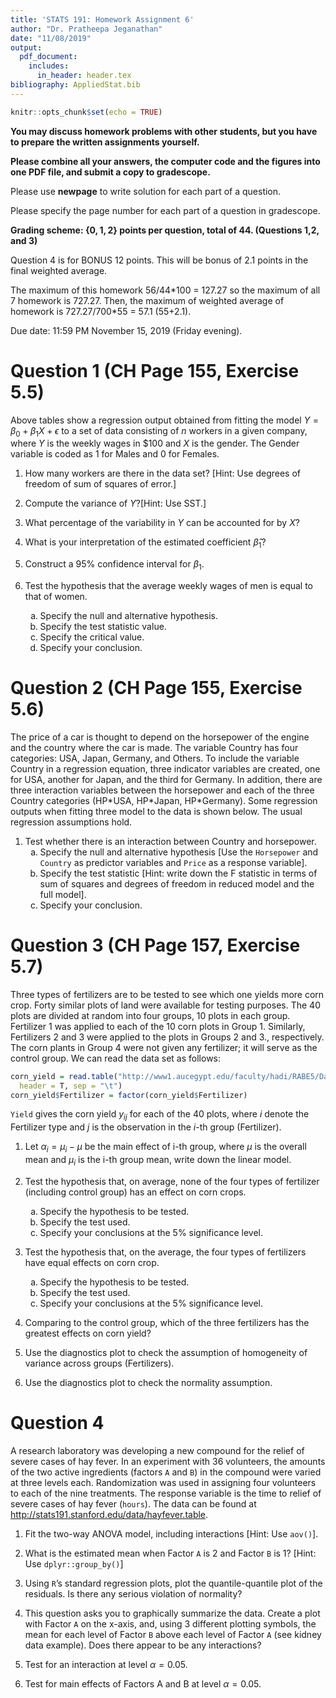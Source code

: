```yaml
---
title: 'STATS 191: Homework Assignment 6'
author: "Dr. Pratheepa Jeganathan"
date: "11/08/2019"
output: 
  pdf_document:
    includes:
      in_header: header.tex
bibliography: AppliedStat.bib
---
```


```r
knitr::opts_chunk$set(echo = TRUE)
```


**You may discuss homework problems with other students, but you have to prepare the written assignments yourself.**

**Please combine all your answers, the computer code and the figures into one PDF file, and submit a copy to gradescope.**

\rc Please use **newpage** to write solution for each part of a question.\bc

\rc Please specify the page number for each part of a question in gradescope. \bc

**Grading scheme: $\left\lbrace 0, 1, 2\right\rbrace$ points per question, total of 44. (Questions 1,2, and 3)**

\blc Question 4 is for BONUS 12 points. This will be bonus of 2.1 points in the final weighted average.\bc 

\blc The maximum of this homework 56/44\*100 = 127.27 so the maximum of all 7 homework is 727.27. Then, the maximum of weighted average of homework is 727.27/700\*55 = 57.1 (55+2.1). \bc


\rc Due date: 11:59 PM November 15, 2019 (Friday evening).\bc

# Question 1 (**CH** Page 155, Exercise 5.5)

\begin{tabular}{|l|l|l|l|l|}
\hline
\multicolumn{5}{|c|}{ANOVA Table}\\
\hline
Source & Sum of Squares & df & Mean Square & F-test \\
\hline
Regression & 98.8313 & 1 & 98.8313 & 14.02 \\
Residual & 338.449 & 48 & 7.05101 & \\
\hline
\end{tabular}

\begin{tabular}{|l|l|l|l|l|}
\hline
\multicolumn{5}{|c|}{Coefficient Table}\\
\hline
Variable & Coefficient & s.e & t-Test & p-value \\
\hline
Intercept &15.58 & 0.54 & 28.8 & $<0.0001$ \\
X & -2.81 & 0.75 & -3.74 & 0.0005\\
\hline
\end{tabular}

Above tables show a regression output obtained from fitting the model $Y = \beta_{0}+\beta_{1}X + \epsilon$ to a set of data consisting of $n$ workers in a given company, where $Y$ is the weekly wages in \$100 and $X$ is the gender. The Gender variable is coded as 1 for Males and 0 for Females.

(1) How many workers are there in the data set? [Hint: Use degrees of freedom of sum of squares of error.]


(2) Compute the variance of $Y$?[Hint: Use SST.]


(3) What percentage of the variability in $Y$ can be accounted for by $X$?

(4) What is your interpretation of the estimated coefficient $\hat{\beta}_{1}$?

(5) Construct a 95\% confidence interval for $\beta_{1}$.

(6) Test the hypothesis that the average weekly wages of men is equal to that of women. 
    (a) Specify the null and alternative hypothesis.
    (b) Specify the test statistic value.
    (c) Specify the critical value.
    (d) Specify your conclusion.
    

# Question 2 (**CH** Page 155, Exercise 5.6)
The price of a car is thought to depend on the horsepower of the engine and the country where the car is made. The variable Country has four categories: USA, Japan, Germany, and Others. To include the variable Country in a regression equation, three indicator variables are created, one for USA, another for Japan, and the third for Germany. In addition, there are three interaction variables between the horsepower and each of the three Country categories (HP\*USA, HP\*Japan, HP\*Germany). Some regression outputs when fitting three model to the data is shown below. The usual regression assumptions hold.
    
\begin{tabular}{|l|l|l|l|l|}
\hline
\multicolumn{5}{c}{Model 1}\\
\hline 
Source & Sum of Squares & df & Mean Square & F-test \\
\hline
Regression & 4604.7 & 1 & 4604.7 & 253\\
Residual & 1604.44 & 88 & 18.2323 & \\
\hline
\vspace{.1in}\\
\hline
Variable & Coefficient & s.e. & t-test & p-value\\
\hline
Intercept & -6.107 & 1.487 & -4.11 & 0.0001 \\
Horsepower & 0.169 & 0.011 & 15.9 & 0.0001 \\
\hline
\end{tabular}

\vspace{.15in}

\begin{tabular}{|l|l|l|l|l|}
\hline
\multicolumn{5}{c}{Model 2}\\
\hline 
Source & Sum of Squares & df & Mean Square & F-test \\
\hline
Regression & 4818.84 & 4 & 1204.71 & 73.7\\
Residual & 1390.31 & 85 & 16.3566 & \\
\hline
\vspace{.1in}\\
\hline
Variable & Coefficient & s.e. & t-test & p-value\\
\hline
Intercept & -4.117 & 1.582 & -2.6 & 0.0109 \\
Horsepower & 0.174 & 0.011 & 16.6 & 0.0001 \\
USA & -3.162 & 1.351 & -2.34 & 0.0216 \\
Japan & -3.818 & 1.357 & -2.81 & 0.0061 \\
Germany & 0.311 & 1.871 & 0.166 & 0.8682\\
\hline
\end{tabular}

\vspace{.15in}

\begin{tabular}{|l|l|l|l|l|}
\hline
\multicolumn{5}{c}{Model 3}\\
\hline 
Source & Sum of Squares & df & Mean Square & F-test \\
\hline
Regression & 4889.3 & 7 & 698.471 & 43.4\\
Residual & 1319.85 & 82 & 16.0957 & \\
\hline
\vspace{.1in}\\
\hline
Variable & Coefficient & s.e. & t-test & p-value\\
\hline
Intercept & -10.882 & 4.216 & -2.58 & 0.0116 \\
Horsepower & 0.237 & 0.038 & 6.21 & 0.0001 \\
USA & 2.076 & 4.916 & 0.42 & 0.6740 \\
Japan & 4.755 & 4.685 & 1.01 & 0.3131 \\
Germany & 11.774 & 9.235 & 1.28 & 0.2059\\
HP*USA &  -0.052 & 0.042 & -1.23 & 0.2204\\
HP*Japan & -0.077 & 0.041 & -1.88 & 0.0631\\
HP*Germany & -0.095 & 0.066 & -1.43 & 0.1560\\
\hline
\end{tabular}

(1) Test whether there is an interaction between Country and horsepower. 
    (a) Specify the null and alternative hypothesis [Use the `Horsepower` and `Country` as predictor variables and `Price` as a response variable].
    (b) Specify the test statistic [Hint: write down the F statistic in terms of sum of squares and degrees of freedom in reduced model and the full model]. 
    (c) Specify your conclusion.


# Question 3 (**CH** Page 157, Exercise 5.7)
Three types of fertilizers are to be tested to see which one yields more corn crop. Forty similar plots of land were available for testing purposes. The 40 plots are divided at random into four groups, 10 plots in each group. Fertilizer 1 was applied to each of the 10 corn plots in Group 1. Similarly, Fertilizers 2 and 3 were applied to the plots in Groups 2 and 3., respectively. The corn plants in Group 4 were not given any fertilizer; it will serve as the control group. We can read the data set as follows:
```r
corn_yield = read.table("http://www1.aucegypt.edu/faculty/hadi/RABE5/Data5/P158.txt", 
  header = T, sep = "\t")
corn_yield$Fertilizer = factor(corn_yield$Fertilizer)
```

`Yield` gives the corn yield $y_{ij}$ for each of the 40 plots, where $i$ denote the Fertilizer type and $j$ is the observation in the $i$-th group (Fertilizer).

(1) Let $\alpha_{i} = \mu_{i} - \mu$ be the main effect of i-th group, where $\mu$ is the overall mean and $\mu_{i}$ is the i-th group mean, write down the linear model. 

(2) Test the hypothesis that, on average, none of the four types of fertilizer (including control group) has an effect on corn crops. 
    (a) Specify the hypothesis to be tested. 
    (b) Specify the test used.
    (c) Specify your conclusions at the 5\% significance level.
    
(3) Test the hypothesis that, on the average, the four types of fertilizers have equal effects on corn crop.
    (a) Specify the hypothesis to be tested.
    (b) Specify the test used.
    (c) Specify your conclusions at the 5\% significance level.

(4) Comparing to the control group, which of the three fertilizers has the greatest effects on corn yield?

(5) Use the diagnostics plot to check the assumption of homogeneity of variance across groups (Fertilizers).

(6) Use the diagnostics plot to check the normality assumption.

\blc 

# Question 4 

A research laboratory was developing a new compound for the relief of severe cases of hay fever. In an experiment with 36 volunteers, the amounts of the two active ingredients (factors `A` and `B`) in the compound were varied at three levels each. Randomization was used in assigning four volunteers to each of the nine treatments. The response variable is the time to relief of severe cases of hay fever (`hours`). The data can be found at [http://stats191.stanford.edu/data/hayfever.table](http://stats191.stanford.edu/data/hayfever.table).

(1) Fit the two-way ANOVA model, including interactions [Hint: Use `aov()`]. 

(2) What is the estimated mean when Factor `A` is 2 and Factor `B` is 1? [Hint: Use `dplyr::group_by()`]

(3) Using `R`’s standard regression plots, plot the quantile-quantile plot of the residuals. Is there any serious violation of normality?

(4) This question asks you to graphically summarize the data. Create a plot with Factor `A` on the x-axis, and, using 3 different plotting symbols, the mean for each level of Factor `B` above each level of Factor `A` (see kidney data example). Does there appear to be any interactions?

(5) Test for an interaction at level $\alpha = 0.05$.

(6) Test for main effects of Factors A and B at level $\alpha = 0.05$.


\bc